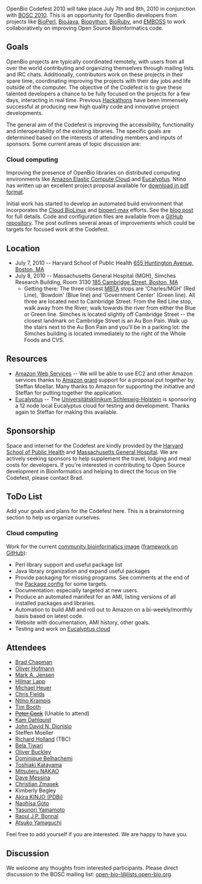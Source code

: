 OpenBio Codefest 2010 will take place July 7th and 8th, 2010 in conjunction with [[BOSC 2010]]. This is an opportunity for OpenBio developers from projects like [http://bioperl.org BioPerl], [http://www.biojava.org BioJava], [http://biopython.org Biopython], [http://www.bioruby.org BioRuby], and [http://www.emboss.org EMBOSS] to work collaboratively on improving Open Source Bioinformatics code.

== Goals ==

OpenBio projects are typically coordinated remotely, with users from all over the world contributing and organizing themselves through mailing lists and IRC chats. Additionally, contributors work on these projects in their spare time, coordinating improving the projects with their day jobs and life outside of the computer.
The objective of the Codefest is to give these talented developers a chance to be fully focused on the projects for a few days, interacting in real time. Previous [http://www.open-bio.org/wiki/Hackathon Hackathons] have been immensely successful at producing new high quality code and innovative project developments.

The general aim of the Codefest is improving the accessibility, functionality and interoperability of the existing libraries. The specific goals are determined based on the interests of attending members and inputs of sponsors. Some current areas of topic discussion are:

=== Cloud computing ===

Improving the presence of OpenBio libraries on distributed computing environments like [http://aws.amazon.com/ec2/ Amazon Elastic Compute Cloud] and [http://open.eucalyptus.com/ Eucalyptus]. Ntino has written up an excellent project proposal available for [http://www.open-bio.org/w/images/8/85/BOSC_2010_Cloud_BioLinux.pdf download in pdf format].

Initial work has started to develop an automated build environment that incorporates the [http://www.jcvi.org/cms/research/projects/jcvi-cloud-biolinux/overview/ Cloud BioLinux] and [http://fortinbras.us/bioperl-max/ bioperl-max] efforts. See the [http://bcbio.wordpress.com/2010/05/08/automated-build-environment-for-bioinformatics-cloud-images/ blog post] for full details. Code and configuration files are available from a [http://github.com/chapmanb/bcbb/tree/master/ec2/biolinux/ GitHub repository]. The post outlines several areas of improvements which could be targets for focused work at the Codefest.

== Location ==

* July 7, 2010 -- Harvard School of Public Health [http://maps.google.com/maps?hl=en&source=hp&q=655+Huntington+Avenue,+Boston,+MA&um=1&ie=UTF-8&hq=&hnear=655+Huntington+Ave,+Boston,+MA+02115&gl=us&ei=vepeS6rVAsSztgeV-7z9Cw&sa=X&oi=geocode_result&ct=image&resnum=1&ved=0CAkQ8gEwAA 655 Huntington Avenue, Boston, MA]
* July 8, 2010 -- Massachusetts General Hospital (MGH), Simches Research Building, Room 3130 [http://maps.google.com/maps?hl=en&source=hp&q=185+Cambridge+St,+Boston,+Suffolk,+Massachusetts+02114&um=1&ie=UTF-8&hq=&hnear=185+Cambridge+St,+Boston,+MA+02114&gl=us&ei=qeteS_eUGoy1tgeDyKjwCw&sa=X&oi=geocode_result&ct=image&resnum=1&ved=0CAsQ8gEwAA 185 Cambridge Street, Boston, MA]
** Getting there: The three closest [http://www.mbta.com/ MBTA] stops are 'Charles/MGH' (Red Line), 'Bowdoin' (Blue line) and 'Government Center' (Green line). All three are located next to Cambridge Street. From the Red Line stop, walk away from the River; walk towards the river from either the Blue or Green line. Simches is located slightly off Cambridge Street -- the closest landmark on Cambridge Street is an Au Bon Pain. Walk up the stairs next to the Au Bon Pain and you'll be in a parking lot: the Simches building is located immediately to the right of the Whole Foods and CVS.

== Resources ==

* [http://aws.amazon.com/ Amazon Web Services] -- We will be able to use EC2 and other Amazon services thanks to [http://aws.amazon.com/education/ Amazon grant] support for a proposal put together by Steffan Moellar. Many thanks to Amazon for supporting the initiative and Steffan for putting together the application.
* [http://www.eucalyptus.com/ Eucalyptus] -- The [http://www.uk-sh.de/index.phtml?NavID=676.467.4&La=4&switch_la=1&back_qs=NavID%3D676.467.4 Universitätsklinikum Schleswig-Holstein] is sponsoring a 12 node local Eucalyptus cloud for testing and development. Thanks again to Steffan for making this available.

== Sponsorship ==

Space and internet for the Codefest are kindly provided by the [http://www.hsph.harvard.edu/ Harvard School of Public Health] and [http://www.mgh.harvard.edu/ Massachusetts General Hospital]. We are actively seeking sponsors to help supplement the travel, lodging and meal costs for developers. If you're interested in contributing to Open Source development in Bioinformatics and helping to direct the focus on the Codefest, please contact Brad.

== ToDo List ==

Add your goals and plans for the Codefest here. This is a brainstorming section to help us organize ourselves.

=== Cloud computing ===

Work for the current [http://bcbio.wordpress.com/2010/05/08/automated-build-environment-for-bioinformatics-cloud-images/ community bioinformatics image] ([http://github.com/chapmanb/bcbb/tree/master/ec2/biolinux/ framework on GitHub]):

* Perl library support and useful package list
* Java library organization and expand useful packages
* Provide packaging for missing programs. See comments at the end of the [http://github.com/chapmanb/bcbb/blob/master/ec2/biolinux/config/packages.yaml Package config] for some targets.
* Documentation: especially targeted at new users.
* Produce an automated manifest for an AMI, listing versions of all installed packages and libraries.
* Automation to build AMI and roll out to Amazon on a bi-weekly/monthly basis based on latest code. 
* Website with documentation, AMI history, other goals.
* Testing and work on [http://ecc.eucalyptus.com/ Eucalyptus cloud]

== Attendees ==

* [http://bcbio.wordpress.com/ Brad Chapman]
* [http://www.hsph.harvard.edu/research/oliver-hofmann/ Oliver Hofmann]
* [http://www.bioperl.org/wiki/User:Majensen Mark A. Jensen]
* [http://www.bioperl.org/wiki/User:Lapp Hilmar Lapp]
* [http://www.biojava.org/wiki/Michael_Heuer Michael Heuer]
* [http://www.bioperl.org/wiki/User:Cjfields Chris Fields]
* [http://www.linkedin.com/in/agbiotec Ntino Krampis]
* [http://nebc.nox.ac.uk/nebc/about-us/people Tim Booth]
* <s>[http://www.scri.ac.uk/staff/petercock Peter Cock]</s> (Unable to attend)
* [[User:Kdahlquist | Kam Dahlquist]] 
* [http://myweb.lmu.edu/dondi John David N. Dionisio]
* Steffen Moeller
* [http://www.biojava.org/wiki/User:Rholland Richard Holland] (TBC)
* [http://nebc.nox.ac.uk/nebc/about-us/people Bela Tiwari]
* [http://nebc.nox.ac.uk/nebc/about-us/people Oliver Buckley]
* [[User:Domibel | Dominique Belhachemi]]
* [http://www.linkedin.com/in/toshiakikatayama Toshiaki Katayama]
* [http://www.linkedin.com/in/nakaomitsuteru Mitsuteru NAKAO]
* [http://www.bioperl.org/wiki/User:Dave_Messina Dave Messina]
* [http://www.linkedin.com/in/cmzmasek Christian Zmasek]
* Kimberly Begley
* [http://jp.linkedin.com/in/akirakinjo Akira KINJO (PDBj)]
* [http://www.linkedin.com/in/ngoto Naohisa Goto]
* [http://purl.org/yayamamo/home Yasunori Yamamoto]
* [http://it.linkedin.com/in/raoulbonnal Raoul J.P. Bonnal]
* [http://www.linkedin.com/in/atsukoyamaguchi Atsuko Yamaguchi]

Feel free to add yourself if you are interested. We are happy to have you.

== Discussion ==

We welcome any thoughts from interested participants. Please direct discussion to the BOSC mailing list: [mailto:open-bio-l@lists.open-bio.org open-bio-l@lists.open-bio.org].